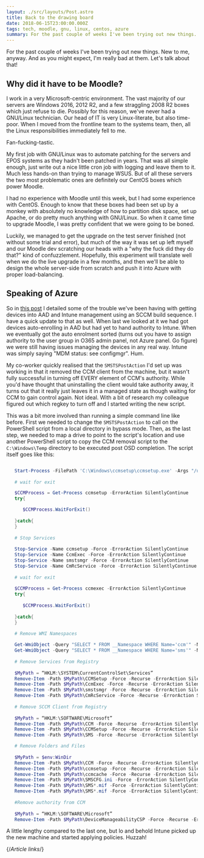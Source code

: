 ```yaml
---
layout: ./src/layouts/Post.astro
title: Back to the drawing board
date: 2018-06-15T23:00:00.000Z
tags: tech, moodle, gnu, linux, centos, azure
summary: For the past couple of weeks I've been trying out new things. New to me, anyway. And as you might expect, I'm really bad at them. Let's talk about that!
---
```


For the past couple of weeks I've been trying out new things. New to me, anyway. And as you might expect, I'm really bad at them. Let's talk about that!

## Why did it have to be Moodle?

I work in a very Microsoft-centric environment. The vast majority of our servers are Windows 2016, 2012 R2, and a few straggling 2008 R2 boxes which just refuse to die. Possibly for this reason, we've never had a GNU/Linux technician. Our head of IT is very Linux-literate, but also time-poor. When I moved from the frontline team to the systems team, then, all the Linux responsibilities immediately fell to me.

Fan-fucking-tastic.

My first job with GNU/Linux was to automate patching for the servers and EPOS systems as they hadn't been patched in years. That was all simple enough, just write out a nice little cron job with logging and leave them to it. Much less hands-on than trying to manage WSUS. But of all these servers the two most problematic ones are definitely our CentOS boxes which power Moodle.

I had no experience with Moodle until this week, but I had some experience with CentOS. Enough to know that these boxes had been set up by a monkey with absolutely no knowledge of how to partition disk space, set up Apache, or do pretty much anything with GNU/Linux. So when it came time to upgrade Moodle, I was pretty confident that we were going to be boned.

Luckily, we managed to get the upgrade on the test server finished (not without some trial and error), but much of the way it was set up left myself and our Moodle dev scratching our heads with a "why the fuck did they do that?" kind of confuzzlement. Hopefully, this experiment will translate well when we do the live upgrade in a few months, and then we'll be able to design the whole server-side from scratch and push it into Azure with proper load-balancing.

## Speaking of Azure

So in [this post][some-more-windows-work] I detailed some of the trouble we've been having with getting devices into AAD and Intune management using an SCCM build sequence. I have a quick update to that as well. When last we looked at it we had got devices auto-enrolling in AAD but had yet to hand authority to Intune. When we eventually got the auto enrolment sorted (turns out you have to assign authority to the user group in O365 admin panel, not Azure panel. Go figure) we were still having issues managing the devices in any real way. Intune was simply saying "MDM status: see configmgr". Hum.

My co-worker quickly realised that the `SMSTSPostAction` I'd set up was working in that it removed the CCM client from the machine, but it wasn't fully successful in turning off EVERY element of CCM's authority. While you'd have thought that uninstalling the client would take authority away, it turns out that it really just leaves it in a managed state as though waiting for CCM to gain control again. Not ideal. With a bit of research my colleague figured out which regkey to turn off and I started writing the new script.

This was a bit more involved than running a simple command line like before. First we needed to change the `SMSTSPostAction` to call on the PowerShell script from a local directory in bypass mode. Then, as the last step, we needed to map a drive to point to the script's location and use another PowerShell script to copy the CCM removal script to the `C:\Windows\Temp` directory to be executed post OSD completion. The script itself goes like this:

```powershell

   Start-Process -FilePath 'C:\Windows\ccmsetup\ccmsetup.exe' -Args "/uninstall" -Wait -NoNewWindow
   
   # wait for exit

   $CCMProcess = Get-Process ccmsetup -ErrorAction SilentlyContinue
   try{

      $CCMProcess.WaitForExit()
    
   }catch{
   }
   
   # Stop Services
   
   Stop-Service -Name ccmsetup -Force -ErrorAction SilentlyContinue
   Stop-Service -Name CcmExec -Force -ErrorAction SilentlyContinue
   Stop-Service -Name smstsmgr -Force -ErrorAction SilentlyContinue
   Stop-Service -Name CmRcService -Force -ErrorAction SilentlyContinue
   
   # wait for exit
   
   $CCMProcess = Get-Process ccmexec -ErrorAction SilentlyContinue
   try{
   
      $CCMProcess.WaitForExit()
   
   }catch{
   }
   
   # Remove WMI Namespaces

   Get-WmiObject -Query "SELECT * FROM __Namespace WHERE Name='ccm'" -Namespace root | Remove-WmiObject
   Get-WmiObject -Query "SELECT * FROM __Namespace WHERE Name='sms'" -Namespace root\cimv2 | Remove-WmiObject
   
   # Remove Services from Registry
   
   $MyPath = “HKLM:\SYSTEM\CurrentControlSet\Services”
   Remove-Item -Path $MyPath\CCMSetup -Force -Recurse -ErrorAction SilentlyContinue
   Remove-Item -Path $MyPath\CcmExec -Force -Recurse -ErrorAction SilentlyContinue
   Remove-Item -Path $MyPath\smstsmgr -Force -Recurse -ErrorAction SilentlyContinue
   Remove-Item -Path $MyPath\CmRcService -Force -Recurse -ErrorAction SilentlyContinue
   
   # Remove SCCM Client from Registry
   
   $MyPath = “HKLM:\SOFTWARE\Microsoft”
   Remove-Item -Path $MyPath\CCM -Force -Recurse -ErrorAction SilentlyContinue
   Remove-Item -Path $MyPath\CCMSetup -Force -Recurse -ErrorAction SilentlyContinue
   Remove-Item -Path $MyPath\SMS -Force -Recurse -ErrorAction SilentlyContinue

   # Remove Folders and Files
   
   $MyPath = $env:WinDir
   Remove-Item -Path $MyPath\CCM -Force -Recurse -ErrorAction SilentlyContinue
   Remove-Item -Path $MyPath\ccmsetup -Force -Recurse -ErrorAction SilentlyContinue
   Remove-Item -Path $MyPath\ccmcache -Force -Recurse -ErrorAction SilentlyContinue
   Remove-Item -Path $MyPath\SMSCFG.ini -Force -ErrorAction SilentlyContinue
   Remove-Item -Path $MyPath\SMS*.mif -Force -ErrorAction SilentlyContinue
   Remove-Item -Path $MyPath\SMS*.mif -Force -ErrorAction SilentlyContinue
   
   #Remove authority from CCM
   
   $MyPath = “HKLM:\SOFTWARE\Microsoft”
   Remove-Item -Path $MyPath\DeviceManageabilityCSP -Force -Recurse -ErrorAction SilentlyContinue
```

A little lengthy compared to the last one, but lo and behold Intune picked up the new machine and started applying policies. Huzzah!

{/*Article links*/}

[some-more-windows-work]: ./some-more-windows-work
